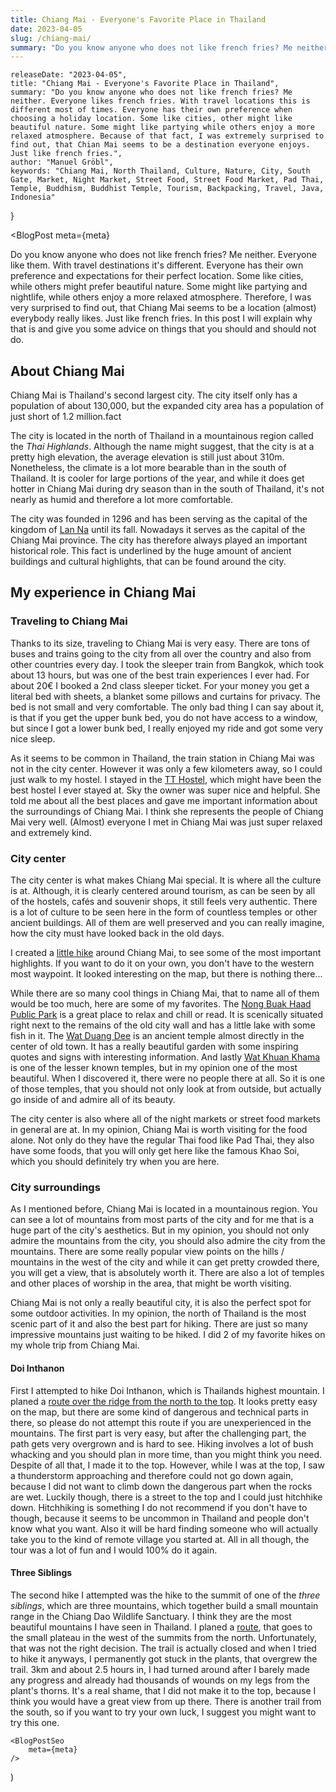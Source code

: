 ```yaml
---
title: Chiang Mai - Everyone's Favorite Place in Thailand
date: 2023-04-05
slug: /chiang-mai/
summary: "Do you know anyone who does not like french fries? Me neither. Everyone likes french fries. With travel locations this is different most of times. Everyone has their own preference when choosing a holiday location. Some like cities, other might like beautiful nature. Some might like partying while others enjoy a more relaxed atmosphere. Because of that fact, I was extremely surprised to find out, that Chian Mai seems to be a destination everyone enjoys. Just like french fries."
---
```



    releaseDate: "2023-04-05",
    title: "Chiang Mai - Everyone's Favorite Place in Thailand",
    summary: "Do you know anyone who does not like french fries? Me neither. Everyone likes french fries. With travel locations this is different most of times. Everyone has their own preference when choosing a holiday location. Some like cities, other might like beautiful nature. Some might like partying while others enjoy a more relaxed atmosphere. Because of that fact, I was extremely surprised to find out, that Chian Mai seems to be a destination everyone enjoys. Just like french fries.",
    author: "Manuel Gröbl",
    keywords: "Chiang Mai, North Thailand, Culture, Nature, City, South Gate, Market, Night Market, Street Food, Street Food Market, Pad Thai, Temple, Buddhism, Buddhist Temple, Tourism, Backpacking, Travel, Java, Indonesia"
}

<BlogPost 
    meta={meta}
>

Do you know anyone who does not like french fries? Me neither. Everyone like them. With travel destinations it's different. Everyone has their own preference and expectations for their perfect location. Some like cities, while others might prefer beautiful nature. Some might like partying and nightlife, while others enjoy a more relaxed atmosphere. Therefore, I was very surprised to find out, that Chiang Mai seems to be a location (almost) everybody really likes. Just like french fries. In this post I will explain why that is and give you some advice on things that you should and should not do.

## About Chiang Mai

Chiang Mai is Thailand's second largest city. The city itself only has a population of about 130,000, but the expanded city area has a population of just short of 1.2 million.fact

The city is located in the north of Thailand in a mountainous region called the *Thai Highlands*. Although the name might suggest, that the city is at a pretty high elevation, the average elevation is still just about 310m. Nonetheless, the climate is a lot more bearable than in the south of Thailand. It is cooler for large portions of the year, and while it does get hotter in Chiang Mai during dry season than in the south of Thailand, it's not nearly as humid and therefore a lot more comfortable.

The city was founded in 1296 and has been serving as the capital of the kingdom of [Lan Na](https://en.wikipedia.org/wiki/Lan_Na) until its fall. Nowadays it serves as the capital of the Chiang Mai province. The city has therefore always played an important historical role. This fact is underlined by the huge amount of ancient buildings and cultural highlights, that can be found around the city.

## My experience in Chiang Mai

### Traveling to Chiang Mai

Thanks to its size, traveling to Chiang Mai is very easy. There are tons of buses and trains going to the city from all over the country and also from other countries every day. I took the sleeper train from Bangkok, which took about 13 hours, but was one of the best train experiences I ever had. For about 20€ I booked a 2nd class sleeper ticket. For your money you get a literal bed with sheets, a blanket some pillows and curtains for privacy. The bed is not small and very comfortable. The only bad thing I can say about it, is that if you get the upper bunk bed, you do not have access to a window, but since I got a lower bunk bed, I really enjoyed my ride and got some very nice sleep.

As it seems to be common in Thailand, the train station in Chiang Mai was not in the city center. However it was only a few kilometers away, so I could just walk to my hostel. I stayed in the [TT Hostel](https://www.booking.com/Share-jELtwV), which might have been the best hostel I ever stayed at. Sky the owner was super nice and helpful. She told me about all the best places and gave me important information about the surroundings of Chiang Mai. I think she represents the people of Chiang Mai very well. (Almost) everyone I met in Chiang Mai was just super relaxed and extremely kind.

### City center

The city center is what makes Chiang Mai special. It is where all the culture is at. Although, it is clearly centered around tourism, as can be seen by all of the hostels, cafés and souvenir shops, it still feels very authentic. There is a lot of culture to be seen here in the form of countless temples or other ancient buildings. All of them are well preserved and you can really imagine, how the city must have looked back in the old days.

I created a [little hike](https://www.komoot.com/tour/1083740650?share_token=aN9snqN7LIpp8xx81SAEx3xd9a4QnuQZ6bQGQyDDklRnF44NOj&ref=wtd) around Chiang Mai, to see some of the most important highlights. If you want to do it on your own, you don't have to the western most waypoint. It looked interesting on the map, but there is nothing there...

While there are so many cool things in Chiang Mai, that to name all of them would be too much, here are some of my favorites. The [Nong Buak Haad Public Park](https://goo.gl/maps/rCJaXvwnpR47bpid7) is a great place to relax and chill or read. It is scenically situated right next to the remains of the old city wall and has a little lake with some fish in it. The [Wat Duang Dee](https://goo.gl/maps/7TxFtEnX8gXekNFx7) is an ancient temple almost directly in the center of old town. It has a really beautiful garden with some inspiring quotes and signs with interesting information. And lastly [Wat Khuan Khama](https://goo.gl/maps/QvNXckJYxTNRUs7U7) is one of the lesser known temples, but in my opinion one of the most beautiful. When I discovered it, there were no people there at all. So it is one of those temples, that you should not only look at from outside, but actually go inside of and admire all of its beauty.

The city center is also where all of the night markets or street food markets in general are at. In my opinion, Chiang Mai is worth visiting for the food alone. Not only do they have the regular Thai food like Pad Thai, they also have some foods, that you will only get here like the famous Khao Soi, which you should definitely try when you are here.

### City surroundings

As I mentioned before, Chiang Mai is located in a mountainous region. You can see a lot of mountains from most parts of the city and for me that is a huge part of the city's aesthetics. But in my opinion, you should not only admire the mountains from the city, you should also admire the city from the mountains. There are some really popular view points on the hills / mountains in the west of the city and while it can get pretty crowded there, you will get a view, that is absolutely worth it. There are also a lot of temples and other places of worship in the area, that might be worth visiting.

Chiang Mai is not only a really beautiful city, it is also the perfect spot for some outdoor activities. In my opinion, the north of Thailand is the most scenic part of it and also the best part for hiking. There are just so many impressive mountains just waiting to be hiked. I did 2 of my favorite hikes on my whole trip from Chiang Mai.

#### Doi Inthanon

First I attempted to hike Doi Inthanon, which is Thailands highest mountain. I planed a [route over the ridge from the north to the top](https://www.komoot.com/tour/1088135696?share_token=aVhjYu2OQjReZX2pKTD7jonzCIilpv5Oua9QogSFm4vqh98QdU&ref=wtd). It looks pretty easy on the map, but there are some kind of dangerous and technical parts in there, so please do not attempt this route if you are unexperienced in the mountains. The first part is very easy, but after the challenging part, the path gets very overgrown and is hard to see. Hiking involves a lot of bush whacking and you should plan in more time, than you might think you need. Despite of all that, I made it to the top. However, while I was at the top, I saw a thunderstorm approaching and therefore could not go down again, because I did not want to climb down the dangerous part when the rocks are wet. Luckily though, there is a street to the top and I could just hitchhike down. Hitchhiking is something I do not recommend if you don't have to though, because it seems to be uncommon in Thailand and people don't know what you want. Also it will be hard finding someone who will actually take you to the kind of remote village you started at. All in all though, the tour was a lot of fun and I would 100% do it again.

#### Three Siblings

The second hike I attempted was the hike to the summit of one of the *three siblings*, which are three mountains, which together build a small mountain range in the Chiang Dao Wildlife Sanctuary. I think they are the most beautiful mountains I have seen in Thailand. I planed a [route](https://www.komoot.com/tour/1088721575?share_token=aaAotc639ZL6lq81uwF29vJ19FNCCBYd7HX5hdKj4HoSsKTGRa&ref=wtd), that goes to the small plateau in the west of the summits from the north. Unfortunately, that was not the right decision. The trail is actually closed and when I tried to hike it anyways, I permanently got stuck in the plants, that overgrew the trail. 3km and about 2.5 hours in, I had turned around after I barely made any progress and already had thousands of wounds on my legs from the plant's thorns. It's a real shame, that I did not make it to the top, because I think you would have a great view from up there. There is another trail from the south, so if you want to try your own luck, I suggest you might want to try this one.


</BlogPost>

    <BlogPostSeo 
        meta={meta}
    />
)